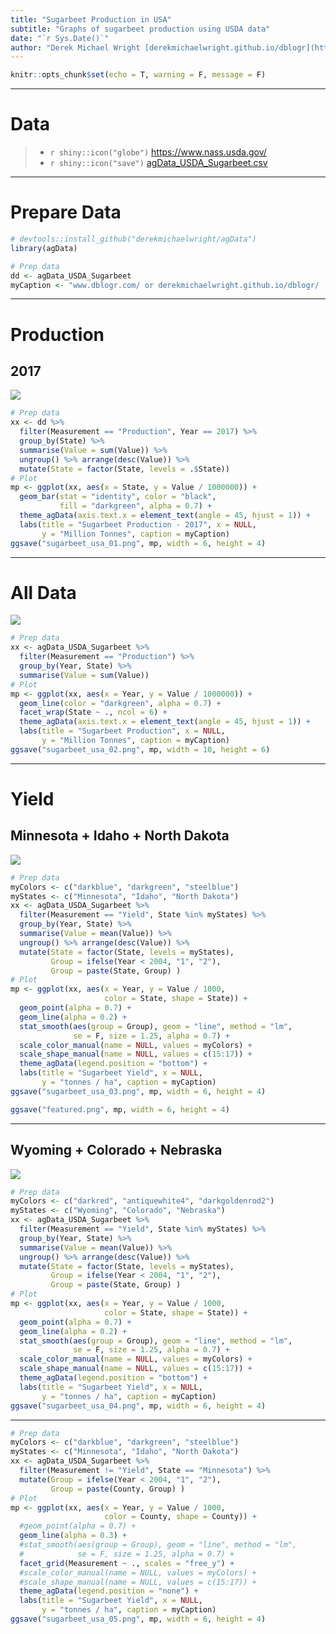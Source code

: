 ```yaml
---
title: "Sugarbeet Production in USA"
subtitle: "Graphs of sugarbeet production using USDA data"
date: "`r Sys.Date()`"
author: "Derek Michael Wright [derekmichaelwright.github.io/dblogr](https://derekmichaelwright.github.io/dblogr/) <derek.wright@usask.ca>"
---
```


```r
knitr::opts_chunk$set(echo = T, warning = F, message = F)
```

---

# Data

> - `r shiny::icon("globe")` [https://www.nass.usda.gov/](https://www.nass.usda.gov/){target="_blank"}
> - `r shiny::icon("save")` [agData_USDA_Sugarbeet.csv](https://github.com/derekmichaelwright/agData/raw/master/Data/agData_USDA_Sugarbeet.csv)

---

# Prepare Data

```r
# devtools::install_github("derekmichaelwright/agData")
library(agData)
```

```r
# Prep data
dd <- agData_USDA_Sugarbeet
myCaption <- "www.dblogr.com/ or derekmichaelwright.github.io/dblogr/ | Data: USDA"
```

---

# Production 

## 2017

![](sugarbeet_usa_01.png)

```r
# Prep data
xx <- dd %>% 
  filter(Measurement == "Production", Year == 2017) %>% 
  group_by(State) %>%
  summarise(Value = sum(Value)) %>%
  ungroup() %>% arrange(desc(Value)) %>%
  mutate(State = factor(State, levels = .$State))
# Plot
mp <- ggplot(xx, aes(x = State, y = Value / 1000000)) + 
  geom_bar(stat = "identity", color = "black", 
           fill = "darkgreen", alpha = 0.7) + 
  theme_agData(axis.text.x = element_text(angle = 45, hjust = 1)) +
  labs(title = "Sugarbeet Production - 2017", x = NULL,
       y = "Million Tonnes", caption = myCaption)
ggsave("sugarbeet_usa_01.png", mp, width = 6, height = 4)
```

---

# All Data

![](sugarbeet_usa_02.png)

```r
# Prep data
xx <- agData_USDA_Sugarbeet %>% 
  filter(Measurement == "Production") %>% 
  group_by(Year, State) %>%
  summarise(Value = sum(Value))
# Plot
mp <- ggplot(xx, aes(x = Year, y = Value / 1000000)) + 
  geom_line(color = "darkgreen", alpha = 0.7) + 
  facet_wrap(State ~ ., ncol = 6) +
  theme_agData(axis.text.x = element_text(angle = 45, hjust = 1)) +
  labs(title = "Sugarbeet Production", x = NULL,
       y = "Million Tonnes", caption = myCaption)
ggsave("sugarbeet_usa_02.png", mp, width = 10, height = 6)
```

---

# Yield {.tabset .tabset-pills}

## Minnesota + Idaho + North Dakota

![](sugarbeet_usa_03.png)

```r
# Prep data
myColors <- c("darkblue", "darkgreen", "steelblue")
myStates <- c("Minnesota", "Idaho", "North Dakota")
xx <- agData_USDA_Sugarbeet %>% 
  filter(Measurement == "Yield", State %in% myStates) %>% 
  group_by(Year, State) %>%
  summarise(Value = mean(Value)) %>%
  ungroup() %>% arrange(desc(Value)) %>%
  mutate(State = factor(State, levels = myStates),
         Group = ifelse(Year < 2004, "1", "2"),
         Group = paste(State, Group) )
# Plot
mp <- ggplot(xx, aes(x = Year, y = Value / 1000, 
                     color = State, shape = State)) + 
  geom_point(alpha = 0.7) +
  geom_line(alpha = 0.2) +
  stat_smooth(aes(group = Group), geom = "line", method = "lm", 
              se = F, size = 1.25, alpha = 0.7) +
  scale_color_manual(name = NULL, values = myColors) +
  scale_shape_manual(name = NULL, values = c(15:17)) +
  theme_agData(legend.position = "bottom") +
  labs(title = "Sugarbeet Yield", x = NULL,
       y = "tonnes / ha", caption = myCaption)
ggsave("sugarbeet_usa_03.png", mp, width = 6, height = 4)
```

```r
ggsave("featured.png", mp, width = 6, height = 4)
```

---

## Wyoming + Colorado + Nebraska

![](sugarbeet_usa_04.png)

```r
# Prep data
myColors <- c("darkred", "antiquewhite4", "darkgoldenrod2")
myStates <- c("Wyoming", "Colorado", "Nebraska")
xx <- agData_USDA_Sugarbeet %>% 
  filter(Measurement == "Yield", State %in% myStates) %>% 
  group_by(Year, State) %>%
  summarise(Value = mean(Value)) %>%
  ungroup() %>% arrange(desc(Value)) %>%
  mutate(State = factor(State, levels = myStates),
         Group = ifelse(Year < 2004, "1", "2"),
         Group = paste(State, Group) )
# Plot
mp <- ggplot(xx, aes(x = Year, y = Value / 1000, 
                     color = State, shape = State)) + 
  geom_point(alpha = 0.7) +
  geom_line(alpha = 0.2) +
  stat_smooth(aes(group = Group), geom = "line", method = "lm", 
              se = F, size = 1.25, alpha = 0.7) +
  scale_color_manual(name = NULL, values = myColors) +
  scale_shape_manual(name = NULL, values = c(15:17)) +
  theme_agData(legend.position = "bottom") +
  labs(title = "Sugarbeet Yield", x = NULL,
       y = "tonnes / ha", caption = myCaption)
ggsave("sugarbeet_usa_04.png", mp, width = 6, height = 4)
```

---

```r
# Prep data
myColors <- c("darkblue", "darkgreen", "steelblue")
myStates <- c("Minnesota", "Idaho", "North Dakota")
xx <- agData_USDA_Sugarbeet %>% 
  filter(Measurement != "Yield", State == "Minnesota") %>% 
  mutate(Group = ifelse(Year < 2004, "1", "2"),
         Group = paste(County, Group) )
# Plot
mp <- ggplot(xx, aes(x = Year, y = Value / 1000, 
                     color = County, shape = County)) + 
  #geom_point(alpha = 0.7) +
  geom_line(alpha = 0.3) +
  #stat_smooth(aes(group = Group), geom = "line", method = "lm", 
  #            se = F, size = 1.25, alpha = 0.7) +
  facet_grid(Measurement ~ ., scales = "free_y") +
  #scale_color_manual(name = NULL, values = myColors) +
  #scale_shape_manual(name = NULL, values = c(15:17)) +
  theme_agData(legend.position = "none") +
  labs(title = "Sugarbeet Yield", x = NULL,
       y = "tonnes / ha", caption = myCaption)
ggsave("sugarbeet_usa_05.png", mp, width = 6, height = 4)
```
